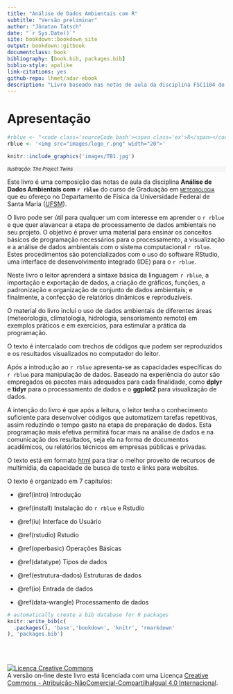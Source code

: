 ```yaml
--- 
title: "Análise de Dados Ambientais com R"
subtitle: "Versão preliminar"
author: "Jônatan Tatsch"
date: "`r Sys.Date()`"
site: bookdown::bookdown_site
output: bookdown::gitbook
documentclass: book
bibliography: [book.bib, packages.bib]
biblio-style: apalike
link-citations: yes
github-repo: lhmet/adar-ebook
description: "Livro baseado nas notas de aula da disciplina FSC1104 do curso de graduação em Meteorologia da UFSM."
---
```


# Apresentação {-} 

```r
#rblue <- "<code class='sourceCode bash'><span class='ex'>R</span></code>"
rblue <- '<img src="images/logo_r.png" width="20">'
```


```r
knitr::include_graphics('images/TB1.jpg')
```
<p style="font-size: 11px; font-style: italic; background: whitesmoke; text-align="right"; color: gray; line-height: 12px;width: 650px;">Ilustração: The Project Twins</p> 

Este livro é uma composição das notas de aula da disciplina
**Análise de Dados Ambientais com `r rblue`** do curso de Graduação em [<span style="font-variant:small-caps;">meteorologia</span>](http://w3.ufsm.br/meteorologia/) que eu ofereço no Departamento de Física da Universidade Federal de Santa Maria ([UFSM](http://site.ufsm.br/)). 

O livro pode ser útil para qualquer um com interesse em aprender o `r rblue` e que quer alavancar a etapa de processamento de dados ambientais no seu projeto. O objetivo é prover uma material para ensinar os conceitos básicos de programação necessários para o processamento, a visualização e a análise de dados ambientais com o sistema computacional `r rblue`. Estes procedimentos são potencializados com o uso do software RStudio, uma interface de desenvolvimento integrado (IDE) para o `r rblue`.

Neste livro o leitor aprenderá a sintaxe básica da linguagem `r rblue`, a importação e exportação de dados, a criação de gráficos, funções, a padronização e organização de conjunto de dados ambientais; e finalmente, a confecção de relatórios dinâmicos e reproduzíveis.

O material do livro inclui o uso de dados ambientais de diferentes áreas (meteorologia, climatologia, hidrologia, sensoriamento remoto) em exemplos práticos e em exercícios, para estimular a prática da programação. 

O texto é intercalado com trechos de códigos que podem ser reproduzidos e os resultados visualizados no computador do leitor. 

Após a introdução ao `r rblue` apresenta-se as capacidades específicas do `r rblue` para manipulação de dados. Baseado na experiência do autor são empregados os pacotes mais adequados para cada finalidade, como **dplyr** e **tidyr** para o processamento de dados e o **ggplot2** para visualização de dados.

A intenção do livro é que após a leitura, o leitor tenha o conhecimento suficiente para desenvolver códigos que automatizem tarefas repetitivas, assim reduzindo o tempo gasto na etapa de preparação de dados. Esta programação mais efetiva permitirá focar mais na análise de dados e na comunicação dos resultados, seja ela na forma de documentos acadêmicos, ou relatórios técnicos em empresas públicas e privadas.

O texto está em formato [html](https://pt.wikipedia.org/wiki/HTML) para tirar o melhor proveito de recursos de multimídia, da capacidade de busca de texto e links para websites. 

O texto é organizado em 7 capítulos:

- \@ref(intro) Introdução

- \@ref(install) Instalação do `r rblue` e Rstudio

- \@ref(iu) Interface do Usuário

- \@ref(rstudio) Rstudio

- \@ref(operbasic) Operações Básicas

- \@ref(datatype) Tipos de dados

- \@ref(estrutura-dados) Estruturas de dados

- \@ref(io) Entrada de dados

- \@ref(data-wrangle) Processamento de dados

```r
# automatically create a bib database for R packages
knitr::write_bib(c(
  .packages(), 'base','bookdown', 'knitr', 'rmarkdown'
), 'packages.bib')
```

<br/>
<br/>


<a rel="license" href="http://creativecommons.org/licenses/by-nc-sa/4.0/"><img alt="Licença Creative Commons" style="border-width:0" src="https://i.creativecommons.org/l/by-nc-sa/4.0/88x31.png" /></a><br />A versão on-line deste livro está licenciada com uma Licença <a rel="license" href="http://creativecommons.org/licenses/by-nc-sa/4.0/">Creative Commons - Atribuição-NãoComercial-CompartilhaIgual 4.0 Internacional</a>.
